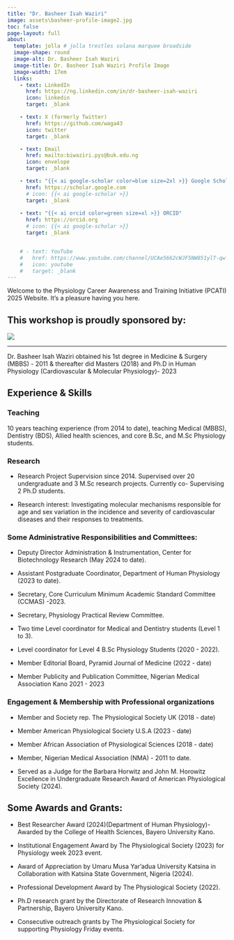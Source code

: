 ```yaml
---
title: "Dr. Basheer Isah Waziri"
image: assets\basheer-profile-image2.jpg
toc: false
page-layout: full
about: 
  template: jolla # jolla trestles solana marquee broadside
  image-shape: round
  image-alt: Dr. Basheer Isah Waziri
  image-title: Dr. Basheer Isah Waziri Profile Image
  image-width: 17em
  links:
    - text: LinkedIn
      href: https://ng.linkedin.com/in/dr-basheer-isah-waziri
      icon: linkedin
      target: _blank

    - text: X (formerly Twitter)
      href: https://github.com/waga43
      icon: twitter
      target: _blank

    - text: Email
      href: mailto:biwaziri.pys@buk.edu.ng
      icon: envelope
      target: _blank

    - text: "{{< ai google-scholar color=blue size=2xl >}} Google Scholar"
      href: https://scholar.google.com
      # icon: {{< ai google-scholar >}}
      target: _blank
    
    - text: "{{< ai orcid color=green size=xl >}} ORCID"
      href: https://orcid.org
      # icon: {{< ai google-scholar >}}
      target: _blank


    # - text: YouTube
    #   href: https://www.youtube.com/channel/UCAe5662cWJF5NW851ylT-qw
    #   icon: youtube
    #   target: _blank
---
```



Welcome to the Physiology Career Awareness and Training Initiative (PCATI) 2025 Website. It's a pleasure having you here.

**This workshop is proudly sponsored by:**
---

![](assets\the-physiological-society-logo.png)

---

Dr. Basheer Isah Waziri obtained his 1st degree in Medicine & Surgery (MBBS) - 2011 & thereafter did Masters (2018) and Ph.D in Human Physiology (Cardiovascular & Molecular Physiology)- 2023

## Experience & Skills

### Teaching
10 years teaching experience (from 2014 to date), teaching Medical (MBBS), Dentistry (BDS), Allied health sciences, and core B.Sc, and M.Sc Physiology students.

### Research

- Research Project Supervision since 2014. Supervised over 20 undergraduate and 3 M.Sc research projects. Currently co- Supervising 2 Ph.D students.

- Research interest: Investigating molecular mechanisms responsible for age and sex variation in the incidence and severity of cardiovascular diseases and their responses to treatments.

### Some Administrative Responsibilities and Committees:

- Deputy Director Administration & Instrumentation, Center for Biotechnology Research (May 2024 to date).

- Assistant Postgraduate Coordinator, Department of Human Physiology (2023 to date).

- Secretary, Core Curriculum Minimum Academic Standard Committee (CCMAS) -2023.

- Secretary, Physiology Practical Review Committee.

- Two time Level coordinator for Medical and Dentistry students (Level 1 to 3).

- Level coordinator for Level 4 B.Sc Physiology Students (2020 - 2022).

- Member Editorial Board, Pyramid Journal of Medicine (2022 - date)

- Member Publicity and Publication Committee, Nigerian Medical Association Kano 2021 - 2023

### Engagement & Membership with Professional organizations

- Member and Society rep. The Physiological Society UK (2018 - date)

- Member American Physiological Society U.S.A (2023 - date)

- Member African Association of Physiological Sciences (2018 - date)

- Member, Nigerian Medical Association (NMA) - 2011 to date.

- Served as a Judge for the Barbara Horwitz and John M. Horowitz Excellence in Undergraduate Research Award of American Physiological Society (2024).

## Some Awards and Grants:

- Best Researcher Award (2024)(Department of Human Physiology)- Awarded by the College of Health Sciences, Bayero University Kano.

- Institutional Engagement Award by The Physiological Society (2023) for Physiology week 2023 event.

- Award of Appreciation by Umaru Musa Yar'adua University Katsina in Collaboration with Katsina State Government, Nigeria (2024).

- Professional Development Award by The Physiological Society (2022).

- Ph.D research grant by the Directorate of Research Innovation & Partnership, Bayero University Kano.

- Consecutive outreach grants by The Physiological Society for supporting Physiology Friday events.